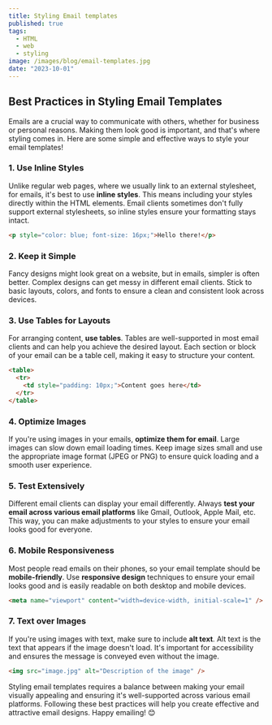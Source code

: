 ```yaml
---
title: Styling Email templates
published: true
tags:
  - HTML
  - web
  - styling
image: /images/blog/email-templates.jpg
date: "2023-10-01"
---
```


## Best Practices in Styling Email Templates

Emails are a crucial way to communicate with others, whether for business or personal reasons. Making them look good is important, and that's where styling comes in. Here are some simple and effective ways to style your email templates!

### 1. Use Inline Styles

Unlike regular web pages, where we usually link to an external stylesheet, for emails, it's best to use **inline styles**. This means including your styles directly within the HTML elements. Email clients sometimes don't fully support external stylesheets, so inline styles ensure your formatting stays intact.

```html
<p style="color: blue; font-size: 16px;">Hello there!</p>
```

### 2. Keep it Simple

Fancy designs might look great on a website, but in emails, simpler is often better. Complex designs can get messy in different email clients. Stick to basic layouts, colors, and fonts to ensure a clean and consistent look across devices.

### 3. Use Tables for Layouts

For arranging content, **use tables**. Tables are well-supported in most email clients and can help you achieve the desired layout. Each section or block of your email can be a table cell, making it easy to structure your content.

```html
<table>
  <tr>
    <td style="padding: 10px;">Content goes here</td>
  </tr>
</table>
```

### 4. Optimize Images

If you're using images in your emails, **optimize them for email**. Large images can slow down email loading times. Keep image sizes small and use the appropriate image format (JPEG or PNG) to ensure quick loading and a smooth user experience.

### 5. Test Extensively

Different email clients can display your email differently. Always **test your email across various email platforms** like Gmail, Outlook, Apple Mail, etc. This way, you can make adjustments to your styles to ensure your email looks good for everyone.

### 6. Mobile Responsiveness

Most people read emails on their phones, so your email template should be **mobile-friendly**. Use **responsive design** techniques to ensure your email looks good and is easily readable on both desktop and mobile devices.

```html
<meta name="viewport" content="width=device-width, initial-scale=1" />
```

### 7. Text over Images

If you're using images with text, make sure to include **alt text**. Alt text is the text that appears if the image doesn't load. It's important for accessibility and ensures the message is conveyed even without the image.

```html
<img src="image.jpg" alt="Description of the image" />
```

Styling email templates requires a balance between making your email visually appealing and ensuring it's well-supported across various email platforms. Following these best practices will help you create effective and attractive email designs. Happy emailing! 😊

